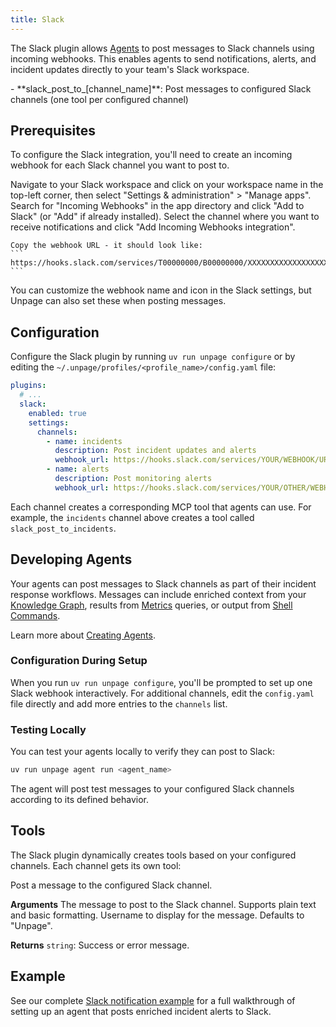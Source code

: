 ```yaml
---
title: Slack
---
```


The Slack plugin allows [Agents](/concepts/agents) to post messages to Slack channels using incoming webhooks. This enables agents to send notifications, alerts, and incident updates directly to your team's Slack workspace.

<AccordionGroup>
  <Accordion title="MCP Tools" icon="wrench">
    - **slack_post_to_[channel_name]**: Post messages to configured Slack channels (one tool per configured channel)
  </Accordion>
</AccordionGroup>

## Prerequisites

To configure the Slack integration, you'll need to create an incoming webhook for each Slack channel you want to post to.

<Steps>
  <Step title="Open your Slack workspace settings">
    Navigate to your Slack workspace and click on your workspace name in the top-left corner, then select "Settings & administration" > "Manage apps".
  </Step>
  <Step title="Add Incoming Webhooks">
    Search for "Incoming Webhooks" in the app directory and click "Add to Slack" (or "Add" if already installed).
  </Step>
  <Step title="Configure the webhook">
    Select the channel where you want to receive notifications and click "Add Incoming Webhooks integration".

    Copy the webhook URL - it should look like:
    ```
    https://hooks.slack.com/services/T00000000/B00000000/XXXXXXXXXXXXXXXXXXXX
    ```
  </Step>
  <Step title="Customize (optional)">
    You can customize the webhook name and icon in the Slack settings, but Unpage can also set these when posting messages.
  </Step>
</Steps>

## Configuration

Configure the Slack plugin by running `uv run unpage configure` or by editing the `~/.unpage/profiles/<profile_name>/config.yaml` file:

```yaml
plugins:
  # ...
  slack:
    enabled: true
    settings:
      channels:
        - name: incidents
          description: Post incident updates and alerts
          webhook_url: https://hooks.slack.com/services/YOUR/WEBHOOK/URL
        - name: alerts
          description: Post monitoring alerts
          webhook_url: https://hooks.slack.com/services/YOUR/OTHER/WEBHOOK/URL
```

Each channel creates a corresponding MCP tool that agents can use. For example, the `incidents` channel above creates a tool called `slack_post_to_incidents`.

## Developing Agents

Your agents can post messages to Slack channels as part of their incident response workflows. Messages can include enriched context from your [Knowledge Graph](/concepts/knowledge-graph), results from [Metrics](/plugins/metrics) queries, or output from [Shell Commands](/plugins/shell).

Learn more about [Creating Agents](/concepts/agents).

### Configuration During Setup

When you run `uv run unpage configure`, you'll be prompted to set up one Slack webhook interactively. For additional channels, edit the `config.yaml` file directly and add more entries to the `channels` list.

### Testing Locally

You can test your agents locally to verify they can post to Slack:

```bash
uv run unpage agent run <agent_name>
```

The agent will post test messages to your configured Slack channels according to its defined behavior.

## Tools

The Slack plugin dynamically creates tools based on your configured channels. Each channel gets its own tool:

<Card title="slack_post_to_[channel_name]">
  Post a message to the configured Slack channel.

  **Arguments**
  <ParamField path="message" type="string" required>
    The message to post to the Slack channel. Supports plain text and basic formatting.
  </ParamField>
  <ParamField path="username" type="string">
    Username to display for the message. Defaults to "Unpage".
  </ParamField>

  **Returns** `string`: Success or error message.
</Card>

## Example

See our complete [Slack notification example](/examples/slack_notifications) for a full walkthrough of setting up an agent that posts enriched incident alerts to Slack.
